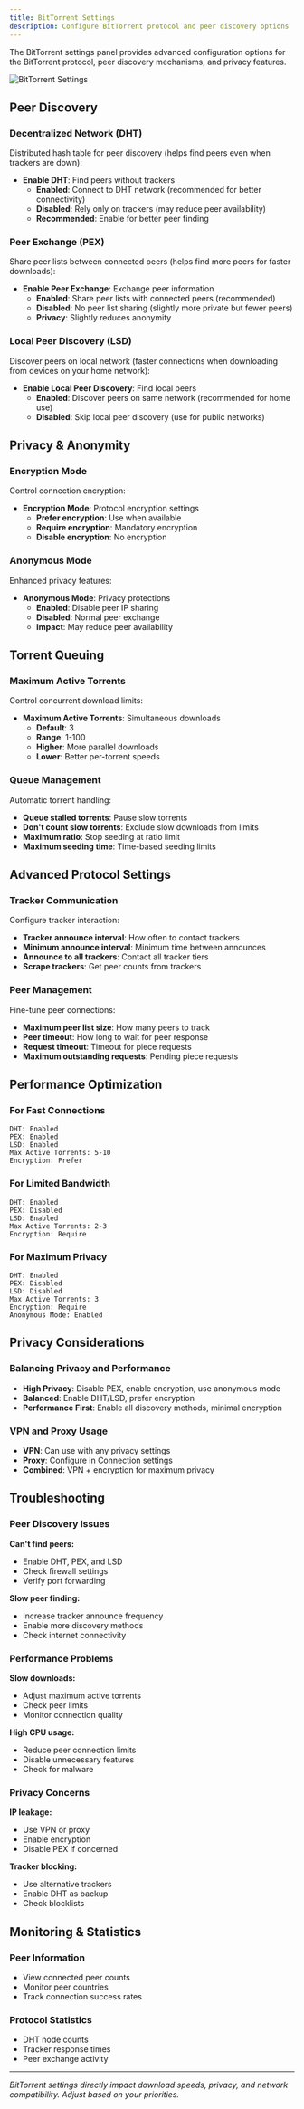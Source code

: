```yaml
---
title: BitTorrent Settings
description: Configure BitTorrent protocol and peer discovery options
---
```


The BitTorrent settings panel provides advanced configuration options for the BitTorrent protocol, peer discovery mechanisms, and privacy features.

![BitTorrent Settings](/screenshots/TorrentVibeScreenshot_BitTorrentSettings.png)

## Peer Discovery

### Decentralized Network (DHT)
Distributed hash table for peer discovery (helps find peers even when trackers are down):

- **Enable DHT**: Find peers without trackers
  - **Enabled**: Connect to DHT network (recommended for better connectivity)
  - **Disabled**: Rely only on trackers (may reduce peer availability)
  - **Recommended**: Enable for better peer finding

### Peer Exchange (PEX)
Share peer lists between connected peers (helps find more peers for faster downloads):

- **Enable Peer Exchange**: Exchange peer information
  - **Enabled**: Share peer lists with connected peers (recommended)
  - **Disabled**: No peer list sharing (slightly more private but fewer peers)
  - **Privacy**: Slightly reduces anonymity

### Local Peer Discovery (LSD)
Discover peers on local network (faster connections when downloading from devices on your home network):

- **Enable Local Peer Discovery**: Find local peers
  - **Enabled**: Discover peers on same network (recommended for home use)
  - **Disabled**: Skip local peer discovery (use for public networks)

## Privacy & Anonymity

### Encryption Mode
Control connection encryption:

- **Encryption Mode**: Protocol encryption settings
  - **Prefer encryption**: Use when available
  - **Require encryption**: Mandatory encryption
  - **Disable encryption**: No encryption

### Anonymous Mode
Enhanced privacy features:

- **Anonymous Mode**: Privacy protections
  - **Enabled**: Disable peer IP sharing
  - **Disabled**: Normal peer exchange
  - **Impact**: May reduce peer availability

## Torrent Queuing

### Maximum Active Torrents
Control concurrent download limits:

- **Maximum Active Torrents**: Simultaneous downloads
  - **Default**: 3
  - **Range**: 1-100
  - **Higher**: More parallel downloads
  - **Lower**: Better per-torrent speeds

### Queue Management
Automatic torrent handling:

- **Queue stalled torrents**: Pause slow torrents
- **Don't count slow torrents**: Exclude slow downloads from limits
- **Maximum ratio**: Stop seeding at ratio limit
- **Maximum seeding time**: Time-based seeding limits

## Advanced Protocol Settings

### Tracker Communication
Configure tracker interaction:

- **Tracker announce interval**: How often to contact trackers
- **Minimum announce interval**: Minimum time between announces
- **Announce to all trackers**: Contact all tracker tiers
- **Scrape trackers**: Get peer counts from trackers

### Peer Management
Fine-tune peer connections:

- **Maximum peer list size**: How many peers to track
- **Peer timeout**: How long to wait for peer response
- **Request timeout**: Timeout for piece requests
- **Maximum outstanding requests**: Pending piece requests

## Performance Optimization

### For Fast Connections
```
DHT: Enabled
PEX: Enabled
LSD: Enabled
Max Active Torrents: 5-10
Encryption: Prefer
```

### For Limited Bandwidth
```
DHT: Enabled
PEX: Disabled
LSD: Enabled
Max Active Torrents: 2-3
Encryption: Require
```

### For Maximum Privacy
```
DHT: Enabled
PEX: Disabled
LSD: Disabled
Max Active Torrents: 3
Encryption: Require
Anonymous Mode: Enabled
```

## Privacy Considerations

### Balancing Privacy and Performance
- **High Privacy**: Disable PEX, enable encryption, use anonymous mode
- **Balanced**: Enable DHT/LSD, prefer encryption
- **Performance First**: Enable all discovery methods, minimal encryption

### VPN and Proxy Usage
- **VPN**: Can use with any privacy settings
- **Proxy**: Configure in Connection settings
- **Combined**: VPN + encryption for maximum privacy

## Troubleshooting

### Peer Discovery Issues

**Can't find peers:**
- Enable DHT, PEX, and LSD
- Check firewall settings
- Verify port forwarding

**Slow peer finding:**
- Increase tracker announce frequency
- Enable more discovery methods
- Check internet connectivity

### Performance Problems

**Slow downloads:**
- Adjust maximum active torrents
- Check peer limits
- Monitor connection quality

**High CPU usage:**
- Reduce peer connection limits
- Disable unnecessary features
- Check for malware

### Privacy Concerns

**IP leakage:**
- Use VPN or proxy
- Enable encryption
- Disable PEX if concerned

**Tracker blocking:**
- Use alternative trackers
- Enable DHT as backup
- Check blocklists

## Monitoring & Statistics

### Peer Information
- View connected peer counts
- Monitor peer countries
- Track connection success rates

### Protocol Statistics
- DHT node counts
- Tracker response times
- Peer exchange activity

---

*BitTorrent settings directly impact download speeds, privacy, and network compatibility. Adjust based on your priorities.*